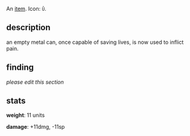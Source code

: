 An [[items|item]]. Icon: <code><nowiki>Û</nowiki></code>.

== description ==

an empty metal can, once capable of saving lives, is now used to inflict pain.

== finding ==

''please edit this section''

== stats ==

'''weight''': 11 units

'''damage''': +11dmg, -11sp